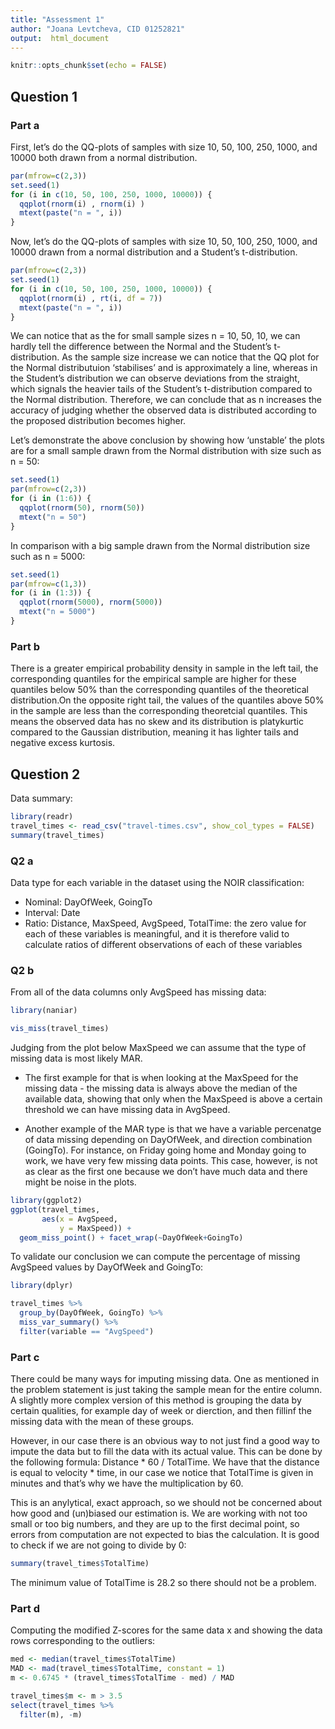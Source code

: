```yaml
---
title: "Assessment 1"
author: "Joana Levtcheva, CID 01252821"
output:  html_document
---
```


```r
knitr::opts_chunk$set(echo = FALSE)
```

## Question 1

### Part a

First, let's do the QQ-plots of samples with size 10, 50, 100, 250, 1000, and 10000 both drawn from a normal distribution.

```r
par(mfrow=c(2,3))
set.seed(1)
for (i in c(10, 50, 100, 250, 1000, 10000)) {
  qqplot(rnorm(i) , rnorm(i) )
  mtext(paste("n = ", i))
}
```

Now, let's do the QQ-plots of samples with size 10, 50, 100, 250, 1000, and 10000 drawn from a normal distribution and a Student's t-distribution.

```r
par(mfrow=c(2,3))
set.seed(1)
for (i in c(10, 50, 100, 250, 1000, 10000)) {
  qqplot(rnorm(i) , rt(i, df = 7))
  mtext(paste("n = ", i))
}
```

We can notice that as the for small sample sizes n = 10, 50, 10, we can hardly tell the difference between the Normal and the Student's t-distribution. As the sample size increase we can notice that the QQ plot for the Normal distributuion 'stabilises' and is approximately a line, whereas in the Student's distribution we can observe deviations from the straight, which signals the heavier tails of the Student's t-distribution compared to the Normal distribution. Therefore, we can conclude that as n increases the accuracy of judging whether the observed data is distributed according to the proposed distribution becomes higher.

Let's demonstrate the above conclusion by showing how 'unstable' the plots are for a small sample drawn from the Normal distribution with size such as n = 50:

```r
set.seed(1)
par(mfrow=c(2,3))
for (i in (1:6)) {
  qqplot(rnorm(50), rnorm(50))
  mtext("n = 50")
}
```

In comparison with a big sample drawn from the Normal distribution size such as n = 5000:

```r
set.seed(1)
par(mfrow=c(1,3))
for (i in (1:3)) {
  qqplot(rnorm(5000), rnorm(5000))
  mtext("n = 5000")
}
```

### Part b

There is a greater empirical probability density in sample in the left tail, the corresponding quantiles for the empirical sample are higher for these quantiles below 50% than the corresponding quantiles of the theoretical distribution.On the opposite right tail, the values of the quantiles above 50% in the sample are less than the corresponding theoretcial quantiles. This means the observed data has no skew and its distribution is platykurtic compared to the Gaussian distribution, meaning it has lighter tails and negative excess kurtosis.

## Question 2

Data summary: 

```r
library(readr)
travel_times <- read_csv("travel-times.csv", show_col_types = FALSE)
summary(travel_times)
```

### Q2 a

Data type for each variable in the dataset using the NOIR classification:

- Nominal: DayOfWeek, GoingTo
- Interval: Date
- Ratio: Distance, MaxSpeed, AvgSpeed, TotalTime: the zero value for each of these variables is meaningful, and it is therefore valid to calculate ratios of different observations of each of these variables

### Q2 b

From all of the data columns only AvgSpeed has missing data:

```r
library(naniar)

vis_miss(travel_times)
```

Judging from the plot below MaxSpeed we can assume that the type of missing data is most likely MAR. 

- The first example for that is when looking at the MaxSpeed for the missing data - the missing data is always above the median of the available data, showing that only when the MaxSpeed is above a certain threshold we can have missing data in AvgSpeed.

- Another example of the MAR type is that we have a variable percenatge of data missing depending on DayOfWeek, and direction combination (GoingTo). For instance, on Friday going home and Monday going to work, we have very few missing data points. This case, however, is not as clear as the first one because we don't have much data and there might be noise in the plots.

```r
library(ggplot2)
ggplot(travel_times, 
       aes(x = AvgSpeed, 
           y = MaxSpeed)) + 
  geom_miss_point() + facet_wrap(~DayOfWeek+GoingTo)
```

To validate our conclusion we can compute the percentage of missing AvgSpeed values by DayOfWeek and GoingTo: 

```r
library(dplyr)

travel_times %>%
  group_by(DayOfWeek, GoingTo) %>%
  miss_var_summary() %>%
  filter(variable == "AvgSpeed")
```

### Part c

There could be many ways for imputing missing data. One as mentioned in the problem statement is just taking the sample mean for the entire column. A slightly more complex version of this method is grouping the data by certain qualities, for example day of week or dierction, and then fillinf the missing data with the mean of these groups. 

However, in our case there is an obvious way to not just find a good way to impute the data but to fill the data with its actual value. This can be done by the following formula: Distance * 60 / TotalTime. We have that the distance is equal to velocity * time, in our case we notice that TotalTime is given in minutes and that's why we have the multiplication by 60. 

This is an anylytical, exact approach, so we should not be concerned about how good and (un)biased our estimation is. We are working with not too small or too big numbers, and they are up to the first decimal point, so errors from computation are not expected to bias the calculation. It is good to check if we are not going to divide by 0:

```r
summary(travel_times$TotalTime)
```

The minimum value of TotalTime is 28.2 so there should not be a problem.

### Part d

Computing the modified Z-scores for the same data x and showing the data rows corresponding to the outliers:

```r
med <- median(travel_times$TotalTime)
MAD <- mad(travel_times$TotalTime, constant = 1)
m <- 0.6745 * (travel_times$TotalTime - med) / MAD

travel_times$m <- m > 3.5
select(travel_times %>%
  filter(m), -m)
```
